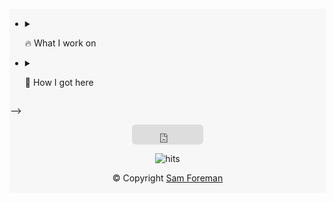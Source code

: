 <!-- ::: {style="width=40%; margin-inline-end: 2pt; margin-block-start: 1pt;"} -->

::: {.callout-tip icon=false aria-label="If you're curious" title='[➕ More]{.dim-text}' collapse="true" style="text-align: left!important; width:100%; background-color:rgba(131,131,131,0.05)!important; border: 1px solid rgba(131,131,131,0.0); opacity:100%; margin-block-start: 1pt; margin-inline-end: 2pt;"}

<!--
# H1

## H2

### H3

#### H4

##### H5

###### H6
-->

- <details closed><summary>🔥 What I work on</summary>

  As a member of the [AI / ML Group](https://www.alcf.anl.gov/about/people/group/506) at
  [ALCF](https://alcf.anl.gov), I work on:

  ::: {.flex-container}

  ::: {.flex-container}

  - 🤖 🧪 [AI + Science](https://github.com/saforem2/)

  - 🎲 [Building better sampling methods for Lattice QCD](https://github.com/saforem2/l2hmc-qcd)

  - 🧬 [Genome-Scale Language Models](https://www.biorxiv.org/content/10.1101/2022.10.10.511571v2)

      - [{{< iconify logos github-octocat >}} GenSLM](https://github.com/ramanathanlab/genslm)

      - 🥇 [ACM Gordon Bell Special Prize](https://www.acm.org/media-center/2022/november/gordon-bell-special-prize-covid-research-2022)

  :::

  ::: {.flex-container}

  - 🌍 [Foundation models for long term climate forecasting](https://saforem2.github.io/climate-analysis)

  - 🏃‍♂️ [Scaling Large Language Models](https://github.com/argonne-lcf/Megatron-DeepSpeed)

  - 🏎️ [Distributed training across thousands of GPUs](https://github.com/argonne-lcf/mlprof)

  :::

  :::

  </details>

- <details closed><summary>📍 How I got here</summary>

  [NOTE: Update the **NEW** text below !!]: #

  My [current research](https://saforem2.github.io/l2hmc-qcd) focuses on
  using deep generative modeling to help build better sampling algorithms
  in lattice gauge theory. In particular, I'm interested in building gauge
  equivariant neural network architectures and using inductive priors to
  incorporate physical symmetries into machine learning models.

  <br>

  I received my PhD in Physics from the University of Iowa in 2019 and my
  thesis was on
  [Learning Better Physics: A Machine Learning Approach to Lattice Gauge Theory](https://iro.uiowa.edu/esploro/outputs/doctoral/Learning-better-physics-a-machine-learning/9983776792002771).

  <br>

  Prior to this, I completed two bachelors degrees (Engineering Physics and
  Applied Mathematics, 2015) at The University of Illinois at
  Urbana-Champaign. My undergraduate dissertation was titled 
  [Energy Storage in Quantum Resonators](https://aip.scitation.org/doi/10.1063/1.5009698)
  and was
  supervised by Professor 
  [Alfred Hübler](https://en.wikipedia.org/wiki/Alfred_H%C3%BCbler)
  within the Center for Complex Systems Research at UIUC.

  This work ultimately resulted in a [patent](https://scholar.google.com/citations?view_op=view_citation&hl=en&user=vV_1zDwAAAAJ&pagesize=80&citation_for_view=vV_1zDwAAAAJ:SeFeTyx0c_EC) !!

  </details>


<!--

```python
#| output: asis
import datetime
from rich import print
now = datetime.datetime.now()
print(' '.join([ "[#838383]Last Updated[/]:", f"[#E599F7]{now.strftime("%Y-%m-%d")}[/]", "[#838383]@[/]", f"[#00CCFF]{now.strftime("%H:%M:%S")}[/]", ]))
```

<!-- [yellow]{.highlight} [pink]{.highlight-pink} [green]{.highlight-green} [blue]{.highlight-blue} [circle]{.circle-sketch-highlight} -->
<!-- ```{pyodide-python} -->

-->

::: {style="text-align:center;"}

<iframe src="https://github.com/sponsors/saforem2/button" title="Sponsor saforem2" height="32" width="114" style="border: 0; border-radius: 6px;"></iframe>

<img alt="hits" src="https://hitscounter.dev/api/hit?url=samforeman.me&label=samforeman.me&icon=check2-square&color=%236c757d">

<!-- <img loading="lazy" alt="Hits" src='https://hits.seeyoufarm.com/api/count/incr/badge.svg?url=https%3A%2F%2Fsamforeman.me&count_bg=%2322222281&title_bg=%2383838381&icon=&icon_color=%23838383&title=👋&edge_flat=true'> -->

[© Copyright [Sam Foreman](https://samforeman.me)]{.dim-text}

:::

:::
